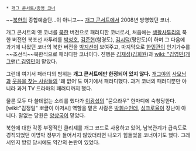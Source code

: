  * [[개그 콘서트/종영 코너]]

~~[[북한]]의 종합예술단...이 아니고~~ [[개그 콘서트]]에서 2008년 방영했던 코너.

개그 콘서트의 옛 코너를 [[북한]] 버전으로 패러디한 코너로서, 처음에는 [[생활사투리]]의 북한 버전인 북조선 사투리를 [[박성호]], [[김준현]](함경도), [[김시덕]](평안도)이 하며 그 다음에 과거에 나왔던 코너의 북한 버전을 [[박지선]]이 보여주고, 마지막으로 [[한민관]]이 인기가수를 ~~조선식~~북한식으로 패러디한 코너이다. 진행은 [[김재성]]([[김희원]])과 [[wiki: "김영민(개그맨)" 김영민]]이 맡았다.

그런데 여기서 패러디의 범위는 '''개그 콘서트에만 한정되어 있지 않다.''' [[개그야]]의 [[사모님]]과 [[웃음을 찾는 사람들]]의 '왜 없어'도 여기에서 패러디했다. 과거 코너의 패러디뿐만 아니라 과거 TV 드라마의 패러디까지 했다.

물론 모두 다 쓸데없는 소리를 했다가 [[이광섭]]의 "묻으라우" 한마디에 숙청당한다. [wiki:"김정일" 뽀글이 아저씨] 역할을 맡은 사람은 [[박휘순]]인데, [[싱크로율]]이 장난이 아니다. 말없는 당원은 [[양상국]]이 맡았다.

북한에 대한 각종 부정적인 클리셰를 개그 코드로 사용하고 있어, 남북관계가 급속도로 경직되었던 이명박 정부가 들어서지 않았더라면 나오기 힘들었을 코너이기도 했다. 그래서인지 방영 당시에도 약간의 논란이 있었다.
